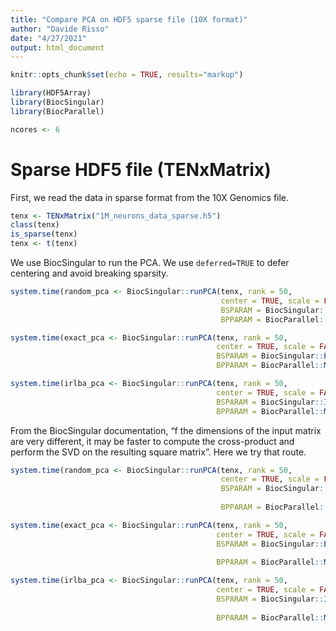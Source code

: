 ```yaml
---
title: "Compare PCA on HDF5 sparse file (10X format)"
author: "Davide Risso"
date: "4/27/2021"
output: html_document
---
```


```r
knitr::opts_chunk$set(echo = TRUE, results="markup")
```

```r
library(HDF5Array)
library(BiocSingular)
library(BiocParallel)

ncores <- 6
```

# Sparse HDF5 file (TENxMatrix)

First, we read the data in sparse format from the 10X Genomics file.

```r
tenx <- TENxMatrix("1M_neurons_data_sparse.h5")
class(tenx)
is_sparse(tenx)
tenx <- t(tenx)
```

We use BiocSingular to run the PCA. We use `deferred=TRUE` to defer centering and avoid breaking sparsity.

```r
system.time(random_pca <- BiocSingular::runPCA(tenx, rank = 50,
                                               center = TRUE, scale = FALSE,
                                               BSPARAM = BiocSingular::RandomParam(deferred = TRUE),
                                               BPPARAM = BiocParallel::MulticoreParam(ncores)))

system.time(exact_pca <- BiocSingular::runPCA(tenx, rank = 50,
                                              center = TRUE, scale = FALSE,
                                              BSPARAM = BiocSingular::ExactParam(deferred = TRUE),
                                              BPPARAM = BiocParallel::MulticoreParam(ncores)))

system.time(irlba_pca <- BiocSingular::runPCA(tenx, rank = 50,
                                              center = TRUE, scale = FALSE,
                                              BSPARAM = BiocSingular::IrlbaParam(deferred = TRUE),
                                              BPPARAM = BiocParallel::MulticoreParam(ncores)))
```

From the BiocSingular documentation, "f the dimensions of the input matrix are very different, it may be faster to compute the cross-product and perform the SVD on the resulting square matrix". Here we try that route.

```r
system.time(random_pca <- BiocSingular::runPCA(tenx, rank = 50,
                                               center = TRUE, scale = FALSE,
                                               BSPARAM = BiocSingular::RandomParam(deferred = TRUE,
                                                                                   fold = 1),
                                               BPPARAM = BiocParallel::MulticoreParam(ncores)))

system.time(exact_pca <- BiocSingular::runPCA(tenx, rank = 50,
                                              center = TRUE, scale = FALSE,
                                              BSPARAM = BiocSingular::ExactParam(deferred = TRUE,
                                                                                 fold = 1),
                                              BPPARAM = BiocParallel::MulticoreParam(ncores)))

system.time(irlba_pca <- BiocSingular::runPCA(tenx, rank = 50,
                                              center = TRUE, scale = FALSE,
                                              BSPARAM = BiocSingular::IrlbaParam(deferred = TRUE,
                                                                                 fold = 1),
                                              BPPARAM = BiocParallel::MulticoreParam(ncores)))
```
